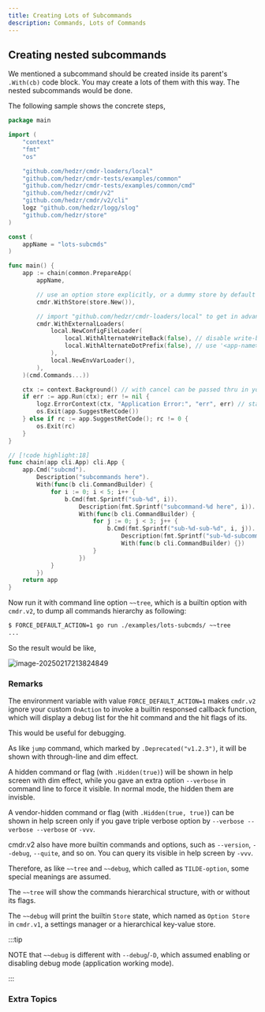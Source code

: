 ```yaml
---
title: Creating Lots of Subcommands
description: Commands, Lots of Commands
---
```


## Creating nested subcommands

We mentioned a subcommand should be created inside its parent's `.With(cb)` code block. You may create a lots of them with this way. The nested subcommands would be done.

The following sample shows the concrete steps,

```go title="./examples/lots-subcmds/main.go"
package main

import (
	"context"
	"fmt"
	"os"

	"github.com/hedzr/cmdr-loaders/local"
	"github.com/hedzr/cmdr-tests/examples/common"
	"github.com/hedzr/cmdr-tests/examples/common/cmd"
	"github.com/hedzr/cmdr/v2"
	"github.com/hedzr/cmdr/v2/cli"
	logz "github.com/hedzr/logg/slog"
	"github.com/hedzr/store"
)

const (
	appName = "lots-subcmds"
)

func main() {
	app := chain(common.PrepareApp(
		appName,

		// use an option store explicitly, or a dummy store by default
		cmdr.WithStore(store.New()),

		// import "github.com/hedzr/cmdr-loaders/local" to get in advanced external loading features
		cmdr.WithExternalLoaders(
			local.NewConfigFileLoader(
				local.WithAlternateWriteBack(false), // disable write-back the modified state into alternative config file
				local.WithAlternateDotPrefix(false), // use '<app-name>.toml' instead of '.<app-name>.toml'
			),
			local.NewEnvVarLoader(),
		),
	)(cmd.Commands...))

	ctx := context.Background() // with cancel can be passed thru in your actions
	if err := app.Run(ctx); err != nil {
		logz.ErrorContext(ctx, "Application Error:", "err", err) // stacktrace if in debug mode/build
		os.Exit(app.SuggestRetCode())
	} else if rc := app.SuggestRetCode(); rc != 0 {
		os.Exit(rc)
	}
}

// [!code highlight:18]
func chain(app cli.App) cli.App {
	app.Cmd("subcmd").
		Description("subcommands here").
		With(func(b cli.CommandBuilder) {
			for i := 0; i < 5; i++ {
				b.Cmd(fmt.Sprintf("sub-%d", i)).
					Description(fmt.Sprintf("subcommand-%d here", i)).
					With(func(b cli.CommandBuilder) {
						for j := 0; j < 3; j++ {
							b.Cmd(fmt.Sprintf("sub-%d-sub-%d", i, j)).
								Description(fmt.Sprintf("sub-%d-subcommand=%d here", i, j)).
								With(func(b cli.CommandBuilder) {})
						}
					})
			}
		})
	return app
}
```

Now run it with command line option `~~tree`, which is a builtin option with `cmdr.v2`, to dump all commands hierarchy as following:

```bash
$ FORCE_DEFAULT_ACTION=1 go run ./examples/lots-subcmds/ ~~tree
...
```

So the result would be like,

![image-20250217213824849](/images/cmdr/v2/guide/_assets/g10-lots-of-subcommands/image-20250217213824849.png)

### Remarks

The environment variable with value `FORCE_DEFAULT_ACTION=1` makes `cmdr.v2` ignore your custom `OnAction` to invoke a builtin responsed callback function, which will display a debug list for the hit command and the hit flags of its.

This would be useful for debugging.

As like `jump` command, which marked by `.Deprecated("v1.2.3")`, it will be shown with through-line and dim effect.

A hidden command or flag (with `.Hidden(true)`) will be shown in help screen with dim effect, while you gave an extra option `--verbose` in command line to force it visible. In normal mode, the hidden them are invisble.

A vendor-hidden command or flag (with `.Hidden(true, true)`) can be shown in help screen only if you gave triple verbose option by `--verbose --verbose --verbose` or `-vvv`.

cmdr.v2 also have more builtin commands and options, such as `--version`, `--debug`, `--quite`, and so on. You can query its visible in help screen by `-vvv`.

Therefore, as like `~~tree` and `~~debug`, which called as `TILDE-option`, some special meanings are assumed.

The `~~tree` will show the commands hierarchical structure, with or without its flags.

The `~~debug` will print the builtin `Store` state, which named as `Option Store` in `cmdr.v1`, a settings manager or a hierarchical key-value store.

:::tip

NOTE that `~~debug` is different with `--debug`/`-D`, which assumed enabling or disabling debug mode (application working mode).

:::

### Extra Topics
